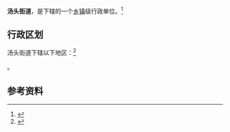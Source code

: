 {{中国乡级行政区|37/13/12/006/000}}

'''汤头街道'''，是{{PRC admin/fullname|37/13/12/006/000|3}}下辖的一个[[乡镇|乡镇]]级行政单位。<ref>{{PRC admin/ref sgc|{{PRC admin/parent|37/13/12/006/000}}}}</ref>

== 行政区划 ==

汤头街道下辖以下地区：<ref>{{PRC admin/ref sgc|37/13/12/006/000}}</ref>

{{PRC admin/children|37/13/12/006/000}}。

== 参考资料 ==

{{reflist}}

{{行政区划小作品}}
{{PRC admin/navcat|37/13/12/006/000}}